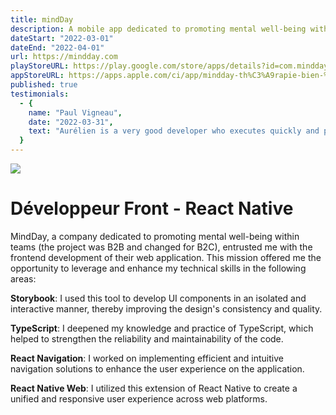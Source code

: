 ```yaml
---
title: mindDay
description: A mobile app dedicated to promoting mental well-being within teams
dateStart: "2022-03-01"
dateEnd: "2022-04-01"
url: https://mindday.com
playStoreURL: https://play.google.com/store/apps/details?id=com.mindday.app&hl=en_US
appStoreURL: https://apps.apple.com/ci/app/mindday-th%C3%A9rapie-bien-%C3%AAtre/id1611158928
published: true
testimonials:
  - {
    name: "Paul Vigneau",
    date: "2022-03-31",
    text: "Aurélien is a very good developer who executes quickly and produces quality code independently. He adapts to the technologies and tools already in place, and knows how to raise questions as early as possible in order to successfully complete his assignments."
  }
---
```


[![](https://dam.malt.com/79f3106c-c575-49e2-9285-36250b6976d5)](https://mindday.com)

# Développeur Front - React Native

MindDay, a company dedicated to promoting mental well-being within teams (the project was B2B and changed for B2C), entrusted me with the frontend development of their web application. This mission offered me the opportunity to leverage and enhance my technical skills in the following areas:

**Storybook**: I used this tool to develop UI components in an isolated and interactive manner, thereby improving the design's consistency and quality.

**TypeScript**: I deepened my knowledge and practice of TypeScript, which helped to strengthen the reliability and maintainability of the code.

**React Navigation**: I worked on implementing efficient and intuitive navigation solutions to enhance the user experience on the application.

**React Native Web**: I utilized this extension of React Native to create a unified and responsive user experience across web platforms.
